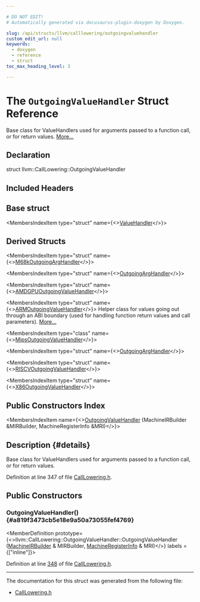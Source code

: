 ```yaml
---

# DO NOT EDIT!
# Automatically generated via docusaurus-plugin-doxygen by Doxygen.

slug: /api/structs/llvm/calllowering/outgoingvaluehandler
custom_edit_url: null
keywords:
  - doxygen
  - reference
  - struct
toc_max_heading_level: 3

---
```





# The `OutgoingValueHandler` Struct Reference

<DoxygenPage pluginConfig={pluginConfig}>

Base class for ValueHandlers used for arguments passed to a function call, or for return values. <a href="#details">More...</a>

## Declaration

<CodeBlock>struct llvm::CallLowering::OutgoingValueHandler</CodeBlock>

## Included Headers

<IncludesList>
<IncludesListItem
  filePath="llvm/CodeGen/GlobalISel/CallLowering.h"
  permalink="/docs/api/files/include/include/llvm/include/llvm/codegen/include/llvm/codegen/globalisel/calllowering-h"
  isLocal="true" />
</IncludesList>

## Base struct

<MembersIndex>

<MembersIndexItem
  type="struct"
  name={<><a href="/docs/api/structs/llvm/calllowering/valuehandler">ValueHandler</a></>}>
</MembersIndexItem>

</MembersIndex>

## Derived Structs

<MembersIndex>

<MembersIndexItem
  type="struct"
  name={<><a href="/docs/api/structs/m68koutgoingarghandler">M68kOutgoingArgHandler</a></>}>
</MembersIndexItem>

<MembersIndexItem
  type="struct"
  name={<><a href="/docs/api/structs/anonymous-namespace-aarch64calllowering-cpp-/outgoingarghandler">OutgoingArgHandler</a></>}>
</MembersIndexItem>

<MembersIndexItem
  type="struct"
  name={<><a href="/docs/api/structs/anonymous-namespace-amdgpucalllowering-cpp-/amdgpuoutgoingvaluehandler">AMDGPUOutgoingValueHandler</a></>}>
</MembersIndexItem>

<MembersIndexItem
  type="struct"
  name={<><a href="/docs/api/structs/anonymous-namespace-armcalllowering-cpp-/armoutgoingvaluehandler">ARMOutgoingValueHandler</a></>}>
Helper class for values going out through an ABI boundary (used for handling function return values and call parameters). <a href="/docs/api/structs/anonymous-namespace-armcalllowering-cpp-/armoutgoingvaluehandler/#details">More...</a>
</MembersIndexItem>

<MembersIndexItem
  type="class"
  name={<><a href="/docs/api/classes/anonymous-namespace-mipscalllowering-cpp-/mipsoutgoingvaluehandler">MipsOutgoingValueHandler</a></>}>
</MembersIndexItem>

<MembersIndexItem
  type="struct"
  name={<><a href="/docs/api/structs/anonymous-namespace-ppccalllowering-cpp-/outgoingarghandler">OutgoingArgHandler</a></>}>
</MembersIndexItem>

<MembersIndexItem
  type="struct"
  name={<><a href="/docs/api/structs/anonymous-namespace-riscvcalllowering-cpp-/riscvoutgoingvaluehandler">RISCVOutgoingValueHandler</a></>}>
</MembersIndexItem>

<MembersIndexItem
  type="struct"
  name={<><a href="/docs/api/structs/anonymous-namespace-x86calllowering-cpp-/x86outgoingvaluehandler">X86OutgoingValueHandler</a></>}>
</MembersIndexItem>

</MembersIndex>

## Public Constructors Index

<MembersIndex>

<MembersIndexItem
  name={<><a href="#a819f3473cb5e18e9a50a73055fef4769">OutgoingValueHandler</a> (MachineIRBuilder &amp;MIRBuilder, MachineRegisterInfo &amp;MRI)</>}>
</MembersIndexItem>

</MembersIndex>

## Description {#details}

Base class for ValueHandlers used for arguments passed to a function call, or for return values.

Definition at line 347 of file <a href="/docs/api/files/include/include/llvm/include/llvm/codegen/include/llvm/codegen/globalisel/calllowering-h">CallLowering.h</a>.

<SectionDefinition>

## Public Constructors

### OutgoingValueHandler() {#a819f3473cb5e18e9a50a73055fef4769}

<MemberDefinition
  prototype={<>llvm::CallLowering::OutgoingValueHandler::OutgoingValueHandler (<a href="/docs/api/classes/llvm/machineirbuilder">MachineIRBuilder</a> &amp; MIRBuilder, <a href="/docs/api/classes/llvm/machineregisterinfo">MachineRegisterInfo</a> &amp; MRI)</>}
  labels = {["inline"]}>

Definition at line <a href="/docs/api/files/include/include/llvm/include/llvm/codegen/include/llvm/codegen/globalisel/calllowering-h/#l00348">348</a> of file <a href="/docs/api/files/include/include/llvm/include/llvm/codegen/include/llvm/codegen/globalisel/calllowering-h">CallLowering.h</a>.
</MemberDefinition>

</SectionDefinition>

<hr/>

The documentation for this struct was generated from the following file:

<ul>
<li><a href="/docs/api/files/include/include/llvm/include/llvm/codegen/include/llvm/codegen/globalisel/calllowering-h">CallLowering.h</a></li>
</ul>

</DoxygenPage>
